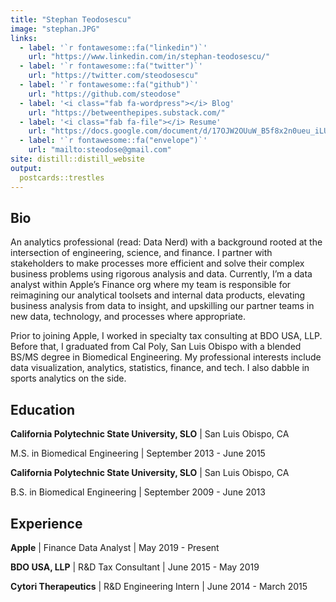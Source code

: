```yaml
---
title: "Stephan Teodosescu"
image: "stephan.JPG"
links:
  - label: '`r fontawesome::fa("linkedin")`'
    url: "https://www.linkedin.com/in/stephan-teodosescu/"
  - label: '`r fontawesome::fa("twitter")`'
    url: "https://twitter.com/steodosescu"
  - label: '`r fontawesome::fa("github")`'
    url: "https://github.com/steodose"
  - label: '<i class="fab fa-wordpress"></i> Blog'
    url: "https://betweenthepipes.substack.com/"
  - label: '<i class="fab fa-file"></i> Resume'
    url: "https://docs.google.com/document/d/17OJW2OUuW_B5f8x2n0ueu_iLUEhxxY6TBpb63IJN0rE/edit?usp=sharing"
  - label: '`r fontawesome::fa("envelope")`'
    url: "mailto:steodose@gmail.com"
site: distill::distill_website
output:
  postcards::trestles
---
```

 
## Bio

An analytics professional (read: Data Nerd) with a background rooted at the intersection of engineering, science, and finance. I partner with stakeholders to make processes more efficient and solve their complex business problems using rigorous analysis and data. Currently, I'm a data analyst within Apple's Finance org where my team is responsible for reimagining our analytical toolsets and internal data products, elevating business analysis from data to insight, and upskilling our partner teams in new data, technology, and processes where appropriate.

Prior to joining Apple, I worked in specialty tax consulting at BDO USA, LLP. Before that, I graduated from Cal Poly, San Luis Obispo with a blended BS/MS degree in Biomedical Engineering. My professional interests include data visualization, analytics, statistics, finance, and tech. I also dabble in sports analytics on the side. 

## Education

**California Polytechnic State University, SLO** | San Luis Obispo, CA

M.S. in Biomedical Engineering | September 2013 - June 2015

**California Polytechnic State University, SLO** | San Luis Obispo, CA

B.S. in Biomedical Engineering | September 2009 - June 2013

## Experience

**Apple** | Finance Data Analyst | May 2019 - Present

**BDO USA, LLP** | R&D Tax Consultant | June 2015 - May 2019

**Cytori Therapeutics** | R&D Engineering Intern | June 2014 - March 2015
